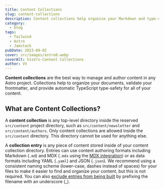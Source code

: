 ```yaml
---
title: Content Collections
slug: content-collections
description: Content collections help organize your Markdown and type-check your frontmatter with schemas.
category:
  - blog
tags:
  - Tailwind
  - Astro
  - Jamstack
pubDate: 2023-09-02
cover: src/images/astro8.webp
coverAlt: VisVrs-Content Collections
author: VV
---
```


**Content collections** are the best way to manage and author content in any Astro project. Collections help to organize your documents, validate your frontmatter, and provide automatic TypeScript type-safety for all of your content.

## What are Content Collections?

A **content collection** is any top-level directory inside the reserved `src/content` project directory, such as `src/content/newsletter` and `src/content/authors`. Only content collections are allowed inside the `src/content` directory. This directory cannot be used for anything else.

A **collection entry** is any piece of content stored inside of your content collection directory. Entries can use content authoring formats including Markdown (`.md`) and MDX (`.mdx` using the [MDX integration](/en/guides/integrations-guide/mdx/)) or as data formats including YAML (`.yaml`) and JSON (`.json`). We recommend using a consistent naming scheme (lower-case, dashes instead of spaces) for your files to make it easier to find and organize your content, but this is not required. You can also [exclude entries from being built](/en/core-concepts/routing/#excluding-pages) by prefixing the filename with an underscore (_).


